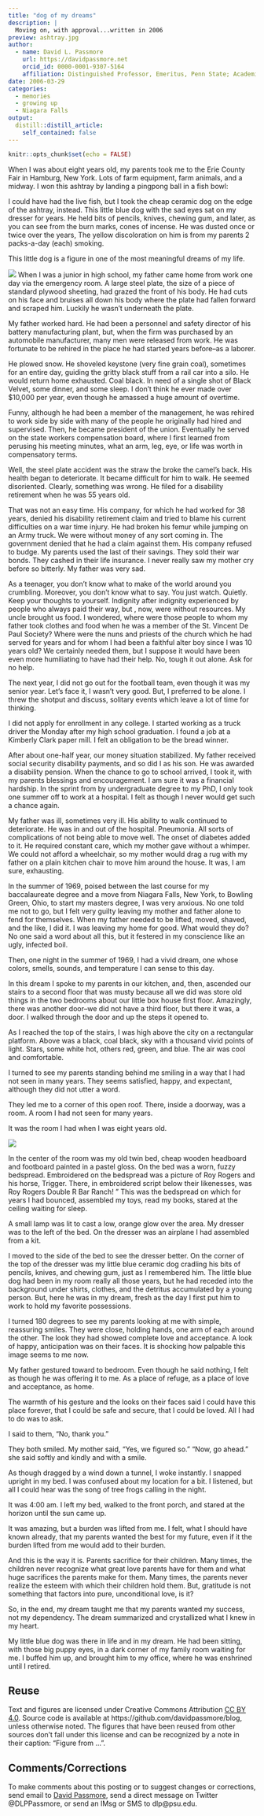 ```yaml
---
title: "dog of my dreams"
description: |
  Moving on, with approval...written in 2006
preview: ashtray.jpg
author:
  - name: David L. Passmore
    url: https://davidpassmore.net
    orcid_id: 0000-0001-9307-5164
    affiliation: Distinguished Professor, Emeritus, Penn State; Academic Visitor, University of Pittsburgh
date: 2006-03-29
categories:
  - memories
  - growing up
  - Niagara Falls
output:
  distill::distill_article:
    self_contained: false
---
```


```r
knitr::opts_chunk$set(echo = FALSE)
```

When I was about eight years old, my parents took me to the Erie County Fair in Hamburg, New York. Lots of farm equipment, farm animals, and a midway. I won this ashtray by landing a pingpong ball in a fish bowl:


I could have had the live fish, but I took the cheap ceramic dog on the edge of the ashtray, instead.
This little blue dog with the sad eyes sat on my dresser for years. He held bits of pencils, knives, chewing gum, and later, as you can see from the burn marks, cones of incense. He was dusted once or twice over the years, The yellow discoloration on him is from my parents 2 packs-a-day (each) smoking.

This little dog is a figure in one of the most meaningful dreams of my life.

![](ashtray.jpg)
When I was a junior in high school, my father came home from work one day via the emergency room. A large steel plate, the size of a piece of standard plywood sheeting, had grazed the front of his body. He had cuts on his face and bruises all down his body where the plate had fallen forward and scraped him. Luckily he wasn't underneath the plate.

My father worked hard. He had been a personnel and safety director of his battery manufacturing plant, but, when the firm was purchased by an automobile manufacturer, many men were released from work. He was fortunate to be rehired in the place he had started years before--as a laborer.

He plowed snow. He shoveled keystone (very fine grain coal), sometimes for an entire day, guiding the gritty black stuff from a rail car into a silo. He would return home exhausted. Coal black. In need of a single shot of Black Velvet, some dinner, and some sleep. I don't think he ever made over $10,000 per year, even though he amassed a huge amount of overtime.

Funny, although he had been a member of the management, he was rehired to work side by side with many of the people he originally had hired and supervised. Then, he became president of the union. Eventually he served on the state workers compensation board, where I first learned from perusing his meeting minutes, what an arm, leg, eye, or life was worth in compensatory terms.

Well, the steel plate accident was the straw the broke the camel's back. His health began to deteriorate. It became difficult for him to walk. He seemed disoriented. Clearly, something was wrong. He filed for a disability retirement when he was 55 years old.

That was not an easy time. His company, for which he had worked for 38 years, denied his disability retirement claim and tried to blame his current difficulties on a war time injury. He had broken his femur while jumping on an Army truck. We were without money of any sort coming in. The government denied that he had a claim against them. His company refused to budge. My parents used the last of their savings. They sold their war bonds. They cashed in their life insurance. I never really saw my mother cry before so bitterly. My father was very sad.

As a teenager, you don't know what to make of the world around you crumbling. Moreover, you don't know what to say. You just watch. Quietly. Keep your thoughts to yourself. Indignity after indignity experienced by people who always paid their way, but , now, were without resources. My uncle brought us food. I wondered, where were those people to whom my father took clothes and food when he was a member of the St. Vincent De Paul Society? Where were the nuns and priests of the church which he had served for years and for whom I had been a faithful alter boy since I was 10 years old? We certainly needed them, but I suppose it would have been even more humiliating to have had their help. No, tough it out alone. Ask for no help.

The next year, I did not go out for the football team, even though it was my senior year. Let's face it, I wasn't very good. But, I preferred to be alone. I threw the shotput and discuss, solitary events which leave a lot of time for thinking.

I did not apply for enrollment in any college. I started working as a truck driver the Monday after my high school graduation. I found a job at a Kimberly Clark paper mill. I felt an obligation to be the bread winner.

After about one-half year, our money situation stabilized. My father received social security disability payments, and so did I as his son. He was awarded a disability pension. When the chance to go to school arrived, I took it, with my parents blessings and encouragement. I am sure it was a financial hardship. In the sprint from by undergraduate degree to my PhD, I only took one summer off to work at a hospital. I felt as though I never would get such a chance again.

My father was ill, sometimes very ill. His ability to walk continued to deteriorate. He was in and out of the hospital. Pneumonia. All sorts of complications of not being able to move well. The onset of diabetes added to it. He required constant care, which my mother gave without a whimper. We could not afford a wheelchair, so my mother would drag a rug with my father on a plain kitchen chair to move him around the house. It was, I am sure, exhausting.

In the summer of 1969, poised between the last course for my baccalaureate degree and a move from Niagara Falls, New York, to Bowling Green, Ohio, to start my masters degree, I was very anxious. No one told me not to go, but I felt very guilty leaving my mother and father alone to fend for themselves. When my father needed to be lifted, moved, shaved, and the like, I did it. I was leaving my home for good. What would they do? No one said a word about all this, but it festered in my conscience like an ugly, infected boil.

Then, one night in the summer of 1969, I had a vivid dream, one whose colors, smells, sounds, and temperature I can sense to this day.

In this dream I spoke to my parents in our kitchen, and, then, ascended our stairs to a second floor that was musty because all we did was store old things in the two bedrooms about our little box house first floor. Amazingly, there was another door--we did not have a third floor, but there it was, a door. I walked through the door and up the steps it opened to.

As I reached the top of the stairs, I was high above the city on a rectangular platform. Above was a black, coal black, sky with a thousand vivid points of light. Stars, some white hot, others red, green, and blue. The air was cool and comfortable.

I turned to see my parents standing behind me smiling in a way that I had not seen in many years. They seems satisfied, happy, and expectant, although they did not utter a word.

They led me to a corner of this open roof. There, inside a doorway, was a room. A room I had not seen for many years.

It was the room I had when I was eight years old.

![](vintage.jpg)

In the center of the room was my old twin bed, cheap wooden headboard and footboard painted in a pastel gloss. On the bed was a worn, fuzzy bedspread. Embroidered on the bedspread was a picture of Roy Rogers and his horse, Trigger. There, in embroidered script below their likenesses, was Roy Rogers Double R Bar Ranch! " This was the bedspread on which for years I had bounced, assembled my toys, read my books, stared at the ceiling waiting for sleep.

A small lamp was lit to cast a low, orange glow over the area. My dresser was to the left of the bed. On the dresser was an airplane I had assembled from a kit.

I moved to the side of the bed to see the dresser better. On the corner of the top of the dresser was my little blue ceramic dog cradling his bits of pencils, knives, and chewing gum, just as I remembered him. The little blue dog had been in my room really all those years, but he had receded into the background under shirts, clothes, and the detritus accumulated by a young person. But, here he was in my dream, fresh as the day I first put him to work to hold my favorite possessions.

I turned 180 degrees to see my parents looking at me with simple, reassuring smiles. They were close, holding hands, one arm of each around the other. The look they had showed complete love and acceptance. A look of happy, anticipation was on their faces. It is shocking how palpable this image seems to me now.

My father gestured toward to bedroom. Even though he said nothing, I felt as though he was offering it to me. As a place of refuge, as a place of love and acceptance, as home.

The warmth of his gesture and the looks on their faces said I could have this place forever, that I could be safe and secure, that I could be loved. All I had to do was to ask.

I said to them, "No, thank you."

They both smiled. My mother said, "Yes, we figured so." "Now, go ahead." she said softly and kindly and with a smile.

As though dragged by a wind down a tunnel, I woke instantly. I snapped upright in my bed. I was confused about my location for a bit. I listened, but all I could hear was the song of tree frogs calling in the night.

It was 4:00 am. I left my bed, walked to the front porch, and stared at the horizon until the sun came up.

It was amazing, but a burden was lifted from me. I felt, what I should have known already, that my parents wanted the best for my future, even if it the burden lifted from me would add to their burden.

And this is the way it is. Parents sacrifice for their children. Many times, the children never recognize what great love parents have for them and what huge sacrifices the parents make for them. Many times, the parents never realize the esteem with which their children hold them. But, gratitude is not something that factors into pure, unconditional love, is it?

So, in the end, my dream taught me that my parents wanted my success, not my dependency. The dream summarized and crystallized what I knew in my heart.

My little blue dog was there in life and in my dream. He had been sitting, with those big puppy eyes, in a dark corner of my family room waiting for me. I buffed him up, and brought him to my office, where he was enshrined until I retired.

## Reuse {.appendix}

Text and figures are licensed under Creative Commons Attribution [CC BY 4.0](https://creativecommons.org/licenses/by-sa/4.0/). Source code is available at https://github.com/davidpassmore/blog, unless otherwise noted. The figures that have been reused from other sources don't fall under this license and can be recognized by a note in their caption: "Figure from ...".

## Comments/Corrections {.appendix}

To make comments about this posting or to suggest changes or corrections, send email to [David Passmore](dlp@davidpassmore.net), send a direct message on Twitter @DLPPassmore, or send an IMsg or SMS to dlp@psu.edu.
